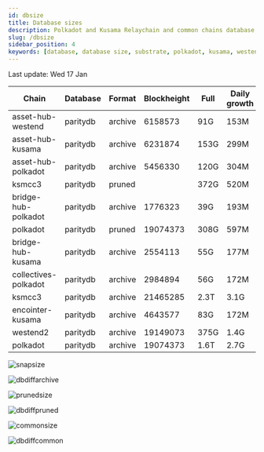 ```yaml
---
id: dbsize
title: Database sizes
description: Polkadot and Kusama Relaychain and common chains database sizes
slug: /dbsize
sidebar_position: 4
keywords: [database, database size, substrate, polkadot, kusama, westend]
---
```



Last update: Wed 17 Jan

| Chain    | Database   | Format | Blockheight | Full         | Daily growth |
| ------------------------| ----------- | -------- | ------- | ---------- | ----- | 
| asset-hub-westend | paritydb | archive | 6158573 | 91G | 153M |
| asset-hub-kusama | paritydb | archive | 6231874 | 153G | 299M |
| asset-hub-polkadot | paritydb | archive | 5456330 | 120G | 304M |
| ksmcc3 | paritydb | pruned |  | 372G | 520M |
| bridge-hub-polkadot | paritydb | archive | 1776323 | 39G | 193M |
| polkadot | paritydb | pruned | 19074373 | 308G | 597M |
| bridge-hub-kusama | paritydb | archive | 2554113 | 55G | 177M |
| collectives-polkadot | paritydb | archive | 2984894 | 56G | 172M |
| ksmcc3 | paritydb | archive | 21465285 | 2.3T | 3.1G |
| encointer-kusama | paritydb | archive | 4643577 | 83G | 172M |
| westend2 | paritydb | archive | 19149073 | 375G | 1.4G |
| polkadot | paritydb | archive | 19074373 | 1.6T | 2.7G |

![snapsize](/img/archivesize.png)

![dbdiffarchive](/img/dbdiffrelay.png)

![prunedsize](/img/prunedsize.png)

![dbdiffpruned](/img/dbdiffpruned.png)

![commonsize](/img/commonsize.png)

![dbdiffcommon](/img/dbdiffcommon.png)
